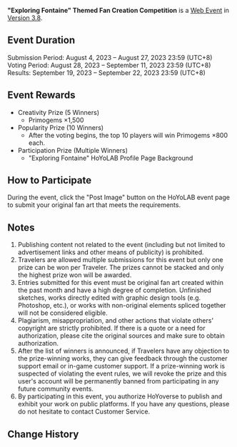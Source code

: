 {{Event
|name              = "Exploring Fontaine" Themed Fan Creation Competition
|image             = Exploring Fontaine Themed Fan Creation Competition.png
|type              = Web
|group             = Submission
|time_known        = yes
|time_start        = 2023-08-04 12:00:00
|time_start_offset = GMT+8
|time_end          = 2023-08-27 23:59:59
|time_end_offset   = GMT+8
|link              = https://www.hoyolab.com/contribution/289
}}
{{Description|Olah! Hello, Travelers~<br>Publish fan creations related to Fontaine to get an exclusive profile page background. Outstanding works can have a chance of winning Primogems as well~
}}
'''"Exploring Fontaine" Themed Fan Creation Competition''' is a [[Web Event]] in [[Version 3.8]].

==Event Duration==
Submission Period: August 4, 2023 – August 27, 2023 23:59 (UTC+8)<br>
Voting Period: August 28, 2023 – September 11, 2023 23:59 (UTC+8)<br>
Results: September 19, 2023 – September 22, 2023 23:59 (UTC+8)

==Event Rewards==
* Creativity Prize (5 Winners)
** Primogems ×1,500
* Popularity Prize (10 Winners)
** After the voting begins, the top 10 players will win Primogems ×800 each.
* Participation Prize (Multiple Winners)
** "Exploring Fontaine" HoYoLAB Profile Page Background

==How to Participate==
During the event, click the "Post Image" button on the HoYoLAB event page to submit your original fan art that meets the requirements.

==Notes==
# Publishing content not related to the event (including but not limited to advertisement links and other means of publicity) is prohibited.
# Travelers are allowed multiple submissions for this event but only one prize can be won per Traveler. The prizes cannot be stacked and only the highest prize won will be awarded.
# Entries submitted for this event must be original fan art created within the past month and have a high degree of completion. Unfinished sketches, works directly edited with graphic design tools (e.g. Photoshop, etc.), or works with non-original elements spliced together will not be considered eligible.
# Plagiarism, misappropriation, and other actions that violate others' copyright are strictly prohibited. If there is a quote or a need for authorization, please cite the original sources and make sure to obtain authorization.
# After the list of winners is announced, if Travelers have any objection to the prize-winning works, they can give feedback through the customer support email or in-game customer support. If a prize-winning work is suspected of violating the event rules, we will revoke the prize and this user's account will be permanently banned from participating in any future community events.
# By participating in this event, you authorize HoYoverse to publish and exhibit your work on public platforms. If you have any questions, please do not hesitate to contact Customer Service.

==Change History==
{{Change History|3.8}}